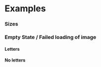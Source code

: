 
<Meta name='Design System/Atoms/Rebranding/Avatar/Avatar' />

<Markdown>
	<AvatarDocs />
</Markdown>

# Examples

### Sizes

<Canvas>
	<div class='flex place-content-evenly items-center'>
		<div class='flex flex-col items-center gap-4'>
			<p-avatar
				size='xs'
				src='https://images.unsplash.com/photo-1594815550232-e615b7a46f25?auto=format&fit=crop&crop=faces&w=150&h=150&q=80'
			></p-avatar>
			<p-avatar
				size='sm'
				src='https://images.unsplash.com/photo-1594815550232-e615b7a46f25?auto=format&fit=crop&crop=faces&w=150&h=150&q=80'
			></p-avatar>
			<p-avatar src='https://images.unsplash.com/photo-1576014662151-46d23666bc28?auto=format&fit=crop&crop=faces&w=150&h=250&q=80'></p-avatar>
			<p-avatar
				size='lg'
				src='https://images.unsplash.com/photo-1580314737657-8456bc907659?auto=format&fit=crop&crop=faces&w=150&h=150&q=80'
			></p-avatar>
			<p-avatar
				size='xl'
				src='https://images.unsplash.com/photo-1607435097405-db48f377bff6?auto=format&fit=crop&crop=faces&w=150&h=150&q=80'
			></p-avatar>
			<p-avatar
				size='2xl'
				src='https://images.unsplash.com/photo-1504593811423-6dd665756598?auto=format&fit=crop&crop=faces&w=250&h=250&q=80'
			></p-avatar>
			<p-avatar
				size='3xl'
				src='https://images.unsplash.com/photo-1555952517-2e8e729e0b44?auto=format&fit=crop&crop=faces&w=250&h=250&q=80'
			></p-avatar>
			<p-avatar
				size='4xl'
				src='https://images.unsplash.com/photo-1578390431359-2d1aa10989f4?auto=format&fit=crop&crop=faces&w=250&h=250&q=80'
			></p-avatar>
		</div>
	</div>
</Canvas>

### Empty State / Failed loading of image

#### Letters

<Canvas>
	<div class='flex place-content-evenly items-center'>
		<div class='flex flex-col items-center gap-4'>
			<p-avatar
				src='broken-link'
				letters='J'
				size='xs'
			></p-avatar>
			<p-avatar
				src='broken-link'
				letters='J'
				size='sm'
			></p-avatar>
			<p-avatar
				src='broken-link'
				letters='J'
			></p-avatar>
			<p-avatar
				src='broken-link'
				letters='J'
				size='lg'
			></p-avatar>
			<p-avatar
				src='broken-link'
				letters='J'
				size='xl'
			></p-avatar>
			<p-avatar
				src='broken-link'
				letters='J'
				size='2xl'
			></p-avatar>
			<p-avatar
				src='broken-link'
				letters='J'
				size='3xl'
			></p-avatar>
			<p-avatar
				src='broken-link'
				letters='J'
				size='4xl'
			></p-avatar>
		</div>
	</div>
</Canvas>

#### No letters

<Canvas>
	<div class='flex place-content-evenly items-center'>
		<p-avatar src='broken-link'></p-avatar>
	</div>
</Canvas>

